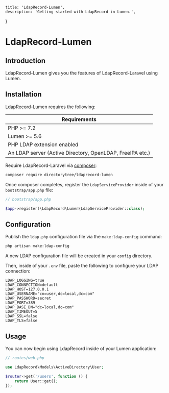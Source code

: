     title: 'LdapRecord-Lumen',
    description: 'Getting started with LdapRecord in Lumen.',
}


# LdapRecord-Lumen

## Introduction

LdapRecord-Lumen gives you the features of LdapRecord-Laravel using Lumen.

## Installation

LdapRecord-Lumen requires the following:

| Requirements                                              |
| --------------------------------------------------------- |
| PHP >= 7.2                                                |
| Lumen >= 5.6                                              |
| PHP LDAP extension enabled                                |
| An LDAP server (Active Directory, OpenLDAP, FreeIPA etc.) |

Require LdapRecord-Laravel via [composer](https://getcomposer.org/):

```bash
composer require directorytree/ldaprecord-lumen
```

Once composer completes, register the `LdapServiceProvider` inside of your `bootstrap/app.php` file:

```php
// bootstrap/app.php

$app->register(\LdapRecord\Lumen\LdapServiceProvider::class);
```

## Configuration

Publish the `ldap.php` configuration file via the `make:ldap-config` command:

```bash
php artisan make:ldap-config
```

A new LDAP configuration file will be created in your `config` directory.

Then, inside of your `.env` file, paste the following to configure your LDAP connection:

```text
LDAP_LOGGING=true
LDAP_CONNECTION=default
LDAP_HOST=127.0.0.1
LDAP_USERNAME="cn=user,dc=local,dc=com"
LDAP_PASSWORD=secret
LDAP_PORT=389
LDAP_BASE_DN="dc=local,dc=com"
LDAP_TIMEOUT=5
LDAP_SSL=false
LDAP_TLS=false
```

## Usage

You can now begin using LdapRecord inside of your Lumen application:

```php
// routes/web.php

use LdapRecord\Models\ActiveDirectory\User;

$router->get('/users', function () {
    return User::get();
});
```
